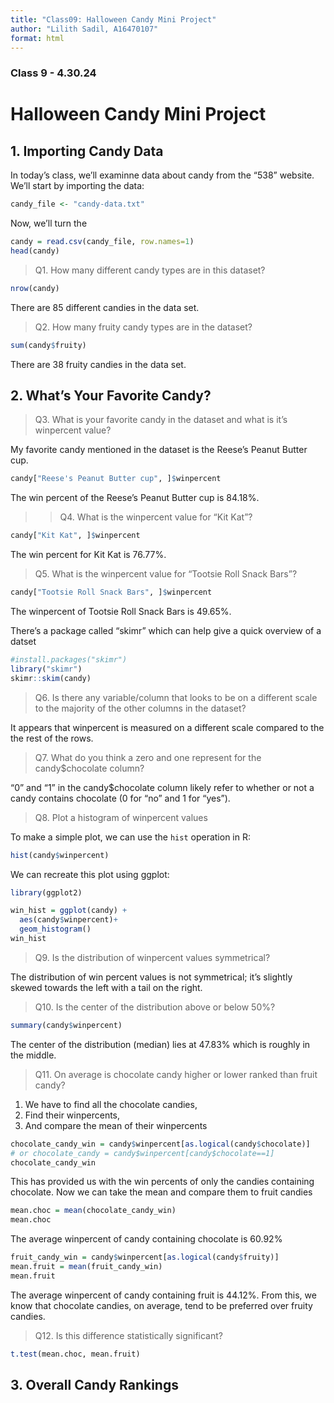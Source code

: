 ```yaml
---
title: "Class09: Halloween Candy Mini Project"
author: "Lilith Sadil, A16470107"
format: html
--- 
```


### Class 9 - 4.30.24

# Halloween Candy Mini Project

## 1. Importing Candy Data

In today's class, we'll examinne data about candy from the "538" website. We'll start by importing the data:

```r
candy_file <- "candy-data.txt"
```

Now, we'll turn the

```r
candy = read.csv(candy_file, row.names=1)
head(candy)
```

> Q1. How many different candy types are in this dataset?

```r
nrow(candy)
```

There are 85 different candies in the data set.

> Q2. How many fruity candy types are in the dataset?

```r
sum(candy$fruity)
```
There are 38 fruity candies in the data set.

## 2. What's Your Favorite Candy?

> Q3. What is your favorite candy in the dataset and what is it’s winpercent value?

My favorite candy mentioned in the dataset is the Reese's Peanut Butter cup.
```r
candy["Reese's Peanut Butter cup", ]$winpercent
```
The win percent of the Reese's Peanut Butter cup is 84.18%.

>> Q4. What is the winpercent value for “Kit Kat”?

```r
candy["Kit Kat", ]$winpercent
```
The win percent for Kit Kat is 76.77%.

> Q5. What is the winpercent value for “Tootsie Roll Snack Bars”?

```r
candy["Tootsie Roll Snack Bars", ]$winpercent
```
The winpercent of Tootsie Roll Snack Bars is 49.65%.

There's a package called "skimr" which can help give a quick overview of a datset
```r
#install.packages("skimr")
library("skimr")
skimr::skim(candy)
```
> Q6. Is there any variable/column that looks to be on a different scale to the majority of the other columns in the dataset?

It appears that winpercent is measured on a different scale compared to the the rest of the rows.

> Q7. What do you think a zero and one represent for the candy$chocolate column?

"0" and "1" in the candy$chocolate column likely refer to whether or not a candy contains chocolate (0 for "no" and 1 for "yes").

> Q8. Plot a histogram of winpercent values

To make a simple plot, we can use the `hist` operation in R:
```r
hist(candy$winpercent)
```

We can recreate this plot using ggplot:
```r
library(ggplot2)

win_hist = ggplot(candy) +
  aes(candy$winpercent)+
  geom_histogram()
win_hist
```

> Q9. Is the distribution of winpercent values symmetrical?

The distribution of win percent values is not symmetrical; it's slightly skewed towards the left with a tail on the right.

> Q10. Is the center of the distribution above or below 50%?

```r
summary(candy$winpercent)
```
The center of the distribution (median) lies at 47.83% which is roughly in the middle.

> Q11. On average is chocolate candy higher or lower ranked than fruit candy?

1. We have to find all the chocolate candies,
2. Find their winpercents,
3. And compare the mean of their winpercents
```r
chocolate_candy_win = candy$winpercent[as.logical(candy$chocolate)]
# or chocolate_candy = candy$winpercent[candy$chocolate==1]
chocolate_candy_win
```
This has provided us with the win percents of only the candies containing chocolate. Now we can take the mean and compare them to fruit candies

```r
mean.choc = mean(chocolate_candy_win)
mean.choc
```
The average winpercent of candy containing chocolate is 60.92%
```r
fruit_candy_win = candy$winpercent[as.logical(candy$fruity)]
mean.fruit = mean(fruit_candy_win)
mean.fruit
```
The average winpercent of candy containing fruit is 44.12%. From this, we know that chocolate candies, on average, tend to be preferred over fruity candies.

> Q12. Is this difference statistically significant?

```r
t.test(mean.choc, mean.fruit)
```

## 3. Overall Candy Rankings
